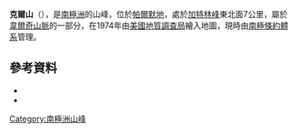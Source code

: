 {{Coord|70|48|S|63|7|W|source:GNIS|display=title}}

'''克爾山'''（{{lang-en|Mount Curl}}），是[[南極洲|南極洲]]的山峰，位於[[帕爾默地|帕爾默地]]，處於[[加特林峰|加特林峰]]東北面7公里，屬於[[韋爾奇山脈|韋爾奇山脈]]的一部分，在1974年由[[美國地質調查局|美國地質調查局]]繪入地圖，現時由[[南極條約體系|南極條約體系]]管理。

==參考資料==
*{{cite gnis | type = antarid | id = 3419| name = Curl, Mount | accessdate = 2011-12-10}}
*{{usgs-gazetteer|id=3419|name=Curl, Mount}}

{{Antarctica-geo-stub}}
[[Category:南極洲山峰|Category:南極洲山峰]]